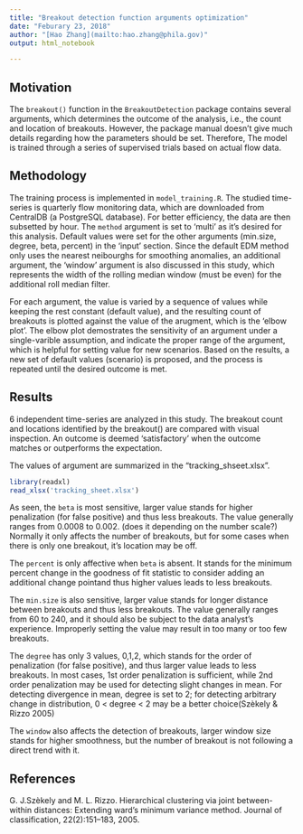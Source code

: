 ```yaml
---
title: "Breakout detection function arguments optimization"
date: "Feburary 23, 2018"
author: "[Hao Zhang](mailto:hao.zhang@phila.gov)"
output: html_notebook

---
```

## Motivation

The `breakout()` function in the `BreakoutDetection` package contains several arguments, which determines the outcome of the analysis, i.e., the count and location of breakouts. However, the package manual doesn't give much details regarding how the parameters should be set. Therefore, The model is trained through a series of supervised trials based on actual flow data.  

## Methodology

The training process is implemented in `model_training.R`. The studied time-series is quarterly flow monitoring data, which are downloaded from CentralDB (a PostgreSQL database). For better efficiency, the data are then subsetted by hour. The `method` argument is set to 'multi' as it's desired for this analysis. Default values were set for the other arguments (min.size, degree, beta, percent) in the 'input' section. Since the default EDM method only uses the nearest neibourghs for smoothing anomalies, an additional argument, the 'window' argument is also discussed in this study, which represents the width of the rolling median window (must be even) for the additional roll median filter.

For each argument, the value is varied by a sequence of values while keeping the rest constant (default value), and the resulting count of breakouts is plotted against the value of the arugment, which is the 'elbow plot'. The elbow plot demostrates the sensitivity of an argument under a single-varible assumption, and indicate the proper range of the argument, which is helpful for setting value for new scenarios. Based on the results, a new set of default values (scenario) is proposed, and the process is repeated until the desired outcome is met. 

## Results

6 independent time-series are analyzed in this study. The breakout count and locations identified by the breakout() are compared with visual inspection. An outcome is deemed 'satisfactory' when the outcome matches or outperforms the expectation. 

The values of argument are summarized in the "tracking_shseet.xlsx". 
```r
library(readxl)
read_xlsx('tracking_sheet.xlsx')

```

As seen, the `beta` is most sensitive, larger value stands for higher penalization (for false positive) and thus less breakouts. The value generally ranges from 0.0008 to 0.002. (does it depending on the number scale?) Normally it only affects the number of breakouts, but for some cases when there is only one breakout, it's location may be off.

The `percent` is only affective when `beta` is absent. It stands for the minimum percent change in the goodness of fit statistic to consider adding an additional change pointand thus higher values leads to less breakouts. 

The `min.size` is also sensitive, larger value stands for longer distance between breakouts and thus less breakouts.  The value generally ranges from 60 to 240, and it should also be subject to the data analyst's experience. Improperly setting the value may result in too many or too few breakouts.

The `degree` has only 3 values, 0,1,2, which stands for the order of penalization (for false positive), and thus larger value leads to less breakouts. In most cases, 1st order penalization is sufficient, while 2nd order penalization may be used for detecting slight changes in mean. For detecting divergence in mean, degree is set to 2; for detecting arbitrary change in distribution, 0 < degree < 2 may be a better choice(Sz&egrave;kely & Rizzo 2005)

The `window` also affects the detection of breakouts, larger window size stands for higher smoothness, but the number of breakout is not following a direct trend with it. 

## References

G. J.Sz&egrave;kely and M. L. Rizzo. Hierarchical clustering via joint
between-within distances: Extending ward’s minimum variance method.
Journal of classification, 22(2):151–183, 2005.


